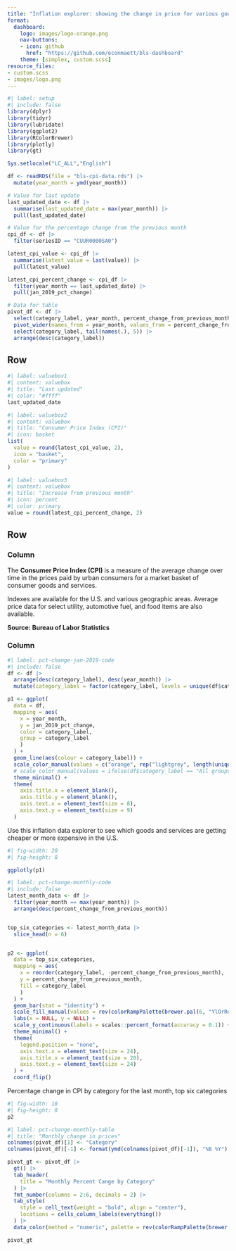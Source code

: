 ```yaml
---
title: "Inflation explorer: showing the change in price for various goods and services"
format:
  dashboard: 
    logo: images/logo-orange.png
    nav-buttons:
    - icon: github
      href: "https://github.com/econmaett/bls-dashboard"
    theme: [simplex, custom.scss]
resource_files:
- custom.scss
- images/logo.png
---
```


```r
#| label: setup
#| include: false
library(dplyr)
library(tidyr)
library(lubridate)
library(ggplot2)
library(RColorBrewer)
library(plotly)
library(gt)

Sys.setlocale("LC_ALL","English")

df <- readRDS(file = "bls-cpi-data.rds") |> 
  mutate(year_month = ymd(year_month))

# Value for last update
last_updated_date <- df |> 
  summarise(last_updated_date = max(year_month)) |> 
  pull(last_updated_date)

# Value for the percentage change from the previous month
cpi_df <- df |> 
  filter(seriesID == "CUUR0000SA0")

latest_cpi_value <- cpi_df |> 
  summarise(latest_value = last(value)) |> 
  pull(latest_value)

latest_cpi_percent_change <- cpi_df |> 
  filter(year_month == last_updated_date) |> 
  pull(jan_2019_pct_change)

# Data for table
pivot_df <- df |> 
  select(category_label, year_month, percent_change_from_previous_month) |> 
  pivot_wider(names_from = year_month, values_from = percent_change_from_previous_month) %>%
  select(category_label, tail(names(.), 5)) |> 
  arrange(desc(category_label))
```

## Row {height=20%}

```r
#| label: valuebox1
#| content: valuebox
#| title: "Last updated"
#| color: "#ffff"
last_updated_date
```


```r
#| label: valuebox2
#| content: valuebox
#| title: "Consumer Price Index (CPI)"
#| icon: basket
list(
  value = round(latest_cpi_value, 2),
  icon = "basket",
  color = "primary"
)
```


```r
#| label: valuebox3
#| content: valuebox
#| title: "Increase from previous month"
#| icon: percent
#| color: primary
value = round(latest_cpi_percent_change, 2)
```


## Row {height=80%}

### Column {width=20%}

The **Consumer Price Index (CPI)** is a measure of the average change over time in the prices paid by urban consumers for a market basket of consumer goods and services. 

Indexes are available for the U.S. and various geographic areas. Average price data for select utility, automotive fuel, and food items are also available.

**Source: Bureau of Labor Statistics**

### Column {.tabset width=80%}

```r
#| label: pct-change-jan-2019-code
#| include: false
df <- df |> 
  arrange(desc(category_label), desc(year_month)) |> 
  mutate(category_label = factor(category_label, levels = unique(df$category_label)))

p1 <- ggplot(
  data = df, 
  mapping = aes(
    x = year_month, 
    y = jan_2019_pct_change,
    color = category_label,
    group = category_label
    )
  ) +
  geom_line(aes(colour = category_label)) +
  scale_color_manual(values = c("orange", rep("lightgrey", length(unique(df$category_label)) -1))) +
  # scale_color_manual(values = ifelse(df$category_label == "All groups CPI", "#765AAF", "lightgrey")) +
  theme_minimal() +
  theme(
    axis.title.x = element_blank(),
    axis.title.y = element_blank(),
    axis.text.x = element_text(size = 8),
    axis.text.y = element_text(size = 9)
  )
```


::: {.card title="Percentage change since Jan 2019"}

Use this inflation data explorer to see which goods and services are getting cheaper or more expensive in the U.S.

```r
#| fig-width: 20
#| fig-height: 8

ggplotly(p1)
```

:::


```r
#| label: pct-change-monthly-code
#| include: false
latest_month_data <- df |> 
  filter(year_month == max(year_month)) |> 
  arrange(desc(percent_change_from_previous_month))


top_six_categories <- latest_month_data |> 
  slice_head(n = 6)


p2 <- ggplot(
  data = top_six_categories,
  mapping = aes(
    x = reorder(category_label, -percent_change_from_previous_month),
    y = percent_change_from_previous_month,
    fill = category_label
    )
  ) +
  geom_bar(stat = "identity") +
  scale_fill_manual(values = rev(colorRampPalette(brewer.pal(6, "YlOrRd"))(6))) +
  labs(x = NULL, y = NULL) +
  scale_y_continuous(labels = scales::percent_format(accuracy = 0.1)) +
  theme_minimal() +
  theme(
    legend.position = "none",
    axis.text.x = element_text(size = 24),
    axis.title.x = element_text(size = 20),
    axis.text.y = element_text(size = 24)
  ) +
  coord_flip()
```


::: {.card title="Last month's top 6"}
Percentage change in CPI by category for the last month, top six categories

```r
#| fig-width: 18
#| fig-height: 8
p2
```


:::


```r
#| label: pct-change-monthly-table
#| title: "Monthly change in prices"
colnames(pivot_df)[1] <- "Category"
colnames(pivot_df)[-1] <- format(ymd(colnames(pivot_df)[-1]), "%B %Y")

pivot_gt <- pivot_df |> 
  gt() |> 
  tab_header(
    title = "Monthly Percent Cange by Category"
  ) |> 
  fmt_number(columns = 2:6, decimals = 2) |> 
  tab_style(
    style = cell_text(weight = "bold", align = "center"),
    locations = cells_column_labels(everything())
  ) |> 
  data_color(method = "numeric", palette = rev(colorRampPalette(brewer.pal(11, "RdYlGn"))(11)))

pivot_gt
```
